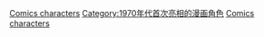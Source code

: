 {{cat topic in year| topic=首次亮相的漫画角色| year=1974}}

[[Category:1974年漫畫|Comics characters]]
[[Category:1970年代首次亮相的漫画角色|Category:1970年代首次亮相的漫画角色]]
[[Category:1974年面世的虛構角色|Comics characters]]